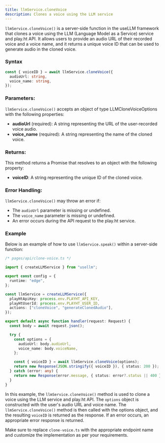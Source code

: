 ```yaml
---
title: llmService.cloneVoice
description: Clones a voice using the LLM service
---
```


`llmService.cloneVoice()` is a server-side function in the useLLM framework that clones a voice using the LLM (Language Model as a Service) service and play.ht API. It allows users to provide an audio URL of their recorded voice and a voice name, and it returns a unique voice ID that can be used to generate audio in the cloned voice.

### Syntax

```typescript
const { voiceID } = await llmService.cloneVoice({
  audioUrl: string,
  voice_name: string,
});
```

### Parameters:

`llmService.cloneVoice()` accepts an object of type LLMCloneVoiceOptions with the following properties:

- **audioUrl** (required): A string representing the URL of the user-recorded voice audio.
- **voice_name** (required): A string representing the name of the cloned voice.

### Returns:

This method returns a Promise that resolves to an object with the following property:

- **voiceID**: A string representing the unique ID of the cloned voice.

### Error Handling:

`llmService.cloneVoice()` may throw an error if:

- The `audioUrl` parameter is missing or undefined.
- The `voice_name` parameter is missing or undefined.
- An error occurs during the API request to the play.ht service.

### Example

Below is an example of how to use `llmService.speak()` within a server-side function:

```typescript
/* pages/api/clone-voice.ts */

import { createLLMService } from "usellm";

export const config = {
  runtime: "edge",
};

const llmService = createLLMService({
  playHtApiKey: process.env.PLAYHT_API_KEY,
  playHtUserId: process.env.PLAYHT_USER_ID,
  actions: ["cloneVoice", "generateClonedAudio"],
});

export default async function handler(request: Request) {
  const body = await request.json();

  try {
    const options = {
      audioUrl: body.audioUrl,
      voice_name: body.voiceName,
    };

    const { voiceID } = await llmService.cloneVoice(options);
    return new Response(JSON.stringify({ voiceID }), { status: 200 });
  } catch (error: any) {
    return new Response(error.message, { status: error?.status || 400 });
  }
}
```

In this example, the `llmService.cloneVoice()` method is used to clone a voice using the LLM service and play.ht API. The `options` object is constructed with the user's audio URL and voice name. The `llmService.cloneVoice()` method is then called with the options object, and the resulting `voiceID` is returned as the response. If an error occurs, an appropriate error response is returned.

Make sure to replace `clone-voice.ts` with the appropriate endpoint name and customize the implementation as per your requirements.